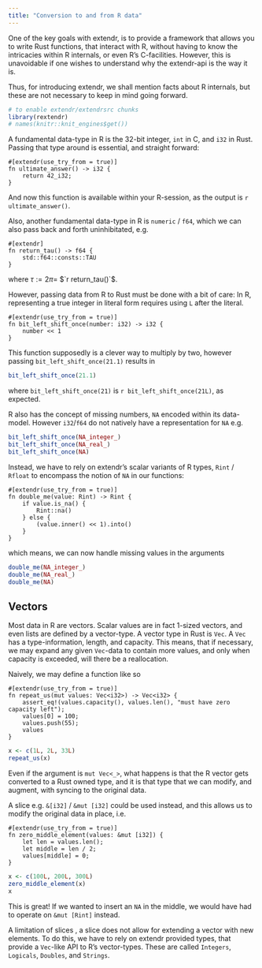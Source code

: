```yaml
---
title: "Conversion to and from R data"
---
```


One of the key goals with extendr, is to provide a framework that allows you to write Rust functions, that interact with R, without having to know the intricacies within R internals, or even R's C-facilities. However, this is unavoidable if one wishes to understand why the extendr-api is the way it is.

Thus, for introducing extendr, we shall mention facts about R internals, but these are not necessary to keep in mind going forward.

```r
# to enable extendr/extendrsrc chunks
library(rextendr)
# names(knitr::knit_engines$get())
```

A fundamental data-type in R is the 32-bit integer, `int` in C, and `i32` in Rust. Passing that type around is essential, and straight forward:

```extendrsrc
#[extendr(use_try_from = true)]
fn ultimate_answer() -> i32 {
    return 42_i32;
}
```

And now this function is available within your R-session, as the output is `r ultimate_answer()`.

Also, another fundamental data-type in R is `numeric` / `f64`, which we can also pass back and forth uninhibitated, e.g.

```extendrsrc
#[extendr]
fn return_tau() -> f64 {
    std::f64::consts::TAU
} 
```

where $\tau := 2\pi =$ $`r return_tau()`$.

However, passing data from R to Rust must be done with a bit of care: In R, representing a true integer in literal form requires using `L` after the literal. 

```extendrsrc
#[extendr(use_try_from = true)]
fn bit_left_shift_once(number: i32) -> i32 {
    number << 1
}
```

This function supposedly is a clever way to multiply by two, however passing `bit_left_shift_once(21.1)` results in

```r
bit_left_shift_once(21.1)
```
where `bit_left_shift_once(21)` is `r bit_left_shift_once(21L)`, as expected.

R also has the concept of missing numbers, `NA` encoded within its data-model. However `i32`/`f64` do not natively have a representation for `NA` e.g.

```r
bit_left_shift_once(NA_integer_)
bit_left_shift_once(NA_real_)
bit_left_shift_once(NA)
```

Instead, we have to rely on extendr's scalar variants of R types, `Rint` / `Rfloat` to encompass the notion of `NA` in our functions:

```extendrsrc
#[extendr(use_try_from = true)]
fn double_me(value: Rint) -> Rint {
    if value.is_na() {
        Rint::na()
    } else {
        (value.inner() << 1).into()
    }
}
```
which means, we can now handle missing values in the arguments

```r
double_me(NA_integer_)
double_me(NA_real_)
double_me(NA)
```

<!-- this should fial for NA_real_ and NA, but it doesn't! -->

## Vectors

Most data in R are vectors. Scalar values are in fact 1-sized vectors, and
even lists are defined by a vector-type. A vector type in Rust is `Vec`. A
`Vec` has a type-information, length, and capacity. This means, that if necessary,
we may expand any given `Vec`-data to contain more values, and only when capacity
is exceeded, will there be a reallocation.

Naively, we may define a function like so

```extendrsrc
#[extendr(use_try_from = true)]
fn repeat_us(mut values: Vec<i32>) -> Vec<i32> {
    assert_eq!(values.capacity(), values.len(), "must have zero capacity left");
    values[0] = 100;
    values.push(55);
    values
}
```

```r
x <- c(1L, 2L, 33L)
repeat_us(x)
```

Even if the argument is `mut Vec<_>`, what happens is that the R vector gets
converted to a Rust owned type, and it is that type that we can modify, and augment, with syncing to the original data.

A slice e.g. `&[i32]` / `&mut [i32]` could be used instead, and this allows us to modify the original data in place, i.e.

```extendrsrc
#[extendr(use_try_from = true)]
fn zero_middle_element(values: &mut [i32]) {
    let len = values.len();
    let middle = len / 2;
    values[middle] = 0;
}
```

```r
x <- c(100L, 200L, 300L)
zero_middle_element(x)
x
```

This is great! If we wanted to insert an `NA` in the middle, we would have had to operate on `&mut [Rint]` instead. 

A limitation of slices , a slice does not allow for extending a vector with new elements. To do this, we have to rely on extendr provided types, that provide a `Vec`-like API to R's vector-types. These are called `Integers`, `Logicals`, `Doubles`, and `Strings`.
